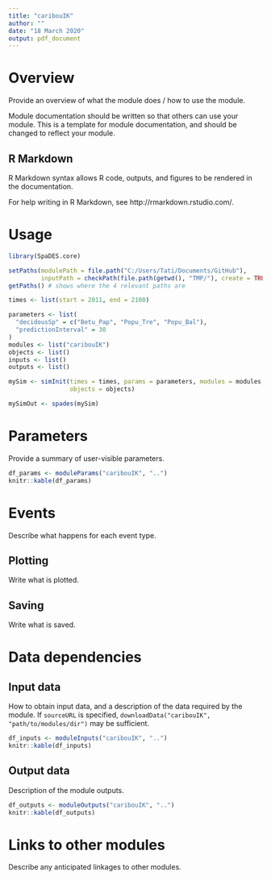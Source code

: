 ```yaml
---
title: "caribouIK"
author: ""
date: "18 March 2020"
output: pdf_document
---
```


# Overview

Provide an overview of what the module does / how to use the module.

Module documentation should be written so that others can use your module.
This is a template for module documentation, and should be changed to reflect your module.

## R Markdown

R Markdown syntax allows R code, outputs, and figures to be rendered in the documentation.

For help writing in R Markdown, see http://rmarkdown.rstudio.com/.

# Usage

```r
library(SpaDES.core)

setPaths(modulePath = file.path("C:/Users/Tati/Documents/GitHub"),
         inputPath = checkPath(file.path(getwd(), "TMP/"), create = TRUE))
getPaths() # shows where the 4 relevant paths are

times <- list(start = 2011, end = 2100)

parameters <- list(
  "decidousSp" = c("Betu_Pap", "Popu_Tre", "Popu_Bal"),
  "predictionInterval" = 30
)
modules <- list("caribouIK")
objects <- list()
inputs <- list()
outputs <- list()

mySim <- simInit(times = times, params = parameters, modules = modules,
                 objects = objects)

mySimOut <- spades(mySim)
```

# Parameters

Provide a summary of user-visible parameters.

```r
df_params <- moduleParams("caribouIK", "..")
knitr::kable(df_params)
```

# Events

Describe what happens for each event type.

## Plotting

Write what is plotted.

## Saving

Write what is saved.

# Data dependencies

## Input data

How to obtain input data, and a description of the data required by the module.
If `sourceURL` is specified, `downloadData("caribouIK", "path/to/modules/dir")` may be sufficient.

```r
df_inputs <- moduleInputs("caribouIK", "..")
knitr::kable(df_inputs)
```

## Output data

Description of the module outputs.

```r
df_outputs <- moduleOutputs("caribouIK", "..")
knitr::kable(df_outputs)
```

# Links to other modules

Describe any anticipated linkages to other modules.

